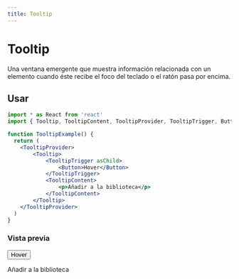 ```yaml
---
title: Tooltip
---
```



# Tooltip

Una ventana emergente que muestra información relacionada con un elemento cuando éste recibe el foco del teclado o el ratón pasa por encima.

## Usar

```jsx
import * as React from 'react'
import { Tooltip, TooltipContent, TooltipProvider, TooltipTrigger, Button } from '@openui-org/react/components'

function TooltipExample() {
  return (
    <TooltipProvider>
        <Tooltip>
            <TooltipTrigger asChild>
                <Button>Hover</Button>
            </TooltipTrigger>
            <TooltipContent>
                <p>Añadir a la biblioteca</p>
            </TooltipContent>
        </Tooltip>
    </TooltipProvider>
  )
}
```

### Vista previa

<Preview>
    <TooltipProvider>
        <Tooltip>
            <TooltipTrigger asChild>
                <Button>Hover</Button>
            </TooltipTrigger>
            <TooltipContent>
                <p>Añadir a la biblioteca</p>
            </TooltipContent>
        </Tooltip>
    </TooltipProvider>
</Preview>